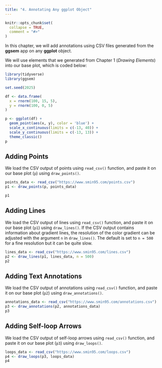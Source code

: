 ```yaml
---
title: "4. Annotating Any ggplot Object"
---
```


```r
knitr::opts_chunk$set(
  collapse = TRUE,
  comment = "#>"
)
```

In this chapter, we will add annotations using CSV files generated from the **ggsem** app on any  **ggplot** object.

We will use elements that we generated from Chapter 1 (*Drawing Elements*) into our base plot, which is coded below:

```r
library(tidyverse)
library(ggsem)

set.seed(2025)

df <- data.frame(
  x = rnorm(100, 15, 5),
  y = rnorm(100, 0, 5)
)

p <- ggplot(df) +
  geom_point(aes(x, y), color = 'blue') +
  scale_x_continuous(limits = c(-13, 40)) +
  scale_y_continuous(limits = c(-13, 13)) +
  theme_classic()
p
```

## Adding Points

We load the CSV output of points using `read_csv()` function, and paste it on our base plot (`p`) using `draw_points()`. 

```r
points_data <- read_csv("https://www.smin95.com/points.csv")
p1 <- draw_points(p, points_data)

p1
```


## Adding Lines

We load the CSV output of lines using `read_csv()` function, and paste it on our base plot (`p1`) using `draw_lines()`. If the CSV output contains information about gradient lines, the resolution of the color gradient can be adjusted with the argument `n` in `draw_lines()`. The default is set to `n = 500` for a fine resolution but it can be quite slow.

```r
lines_data <- read_csv("https://www.smin95.com/lines.csv")
p2 <- draw_lines(p1, lines_data, n = 500)
p2
```

## Adding Text Annotations

We load the CSV output of annotations using `read_csv()` function, and paste it on our base plot (`p2`) using `draw_annotations()`. 

```r
annotations_data <- read_csv("https://www.smin95.com/annotations.csv")
p3 <- draw_annotations(p2, annotations_data)
p3
```


## Adding Self-loop Arrows

We load the CSV output of self-loop arrows using `read_csv()` function, and paste it on our base plot (`p3`) using `draw_loops()`. 

```r
loops_data <- read_csv("https://www.smin95.com/loops.csv")
p4 <- draw_loops(p3, loops_data)
p4
```
